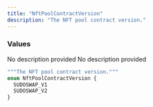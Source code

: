 ```yaml
---
title: "NftPoolContractVersion"
description: "The NFT pool contract version."
---
```


### Values

<ResponseField name="SUDOSWAP_V1" type="enum">
  No description provided
</ResponseField>

<ResponseField name="SUDOSWAP_V2" type="enum">
  No description provided
</ResponseField>


```graphql NftPoolContractVersion
"""The NFT pool contract version."""
enum NftPoolContractVersion {
  SUDOSWAP_V1
  SUDOSWAP_V2
}
```
